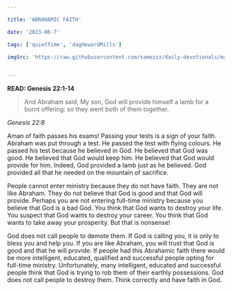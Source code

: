 ```yaml
---

title: 'ABRAHAMIC FAITH'

date: '2023-06-7'

tags: ['quietTime', 'dagHewardMills']

imgSrc: 'https://raw.githubusercontent.com/samezzz/daily-devotionals/main/images/deceit.jpg'


---
```



**READ: Genesis 22:1-14**

>And Abraham said, My son, God will provide himself a lamb for a burnt offering: so they went both of them together. 

*Genesis 22:8*

Aman of faith passes his exams! Passing your tests is a sign of your faith. Abraham was put through a test. He passed the test with flying colours. He passed his test because he believed in God. He believed that God was good. He believed that God would keep him. He believed that God would provide for him. Indeed, God provided a lamb just as he believed. God provided all that he needed on the mountain of sacrifice. 

People cannot enter ministry because they do not have faith. They are not like Abraham. They do not believe that God is good and that God will provide. Perhaps you are not entering full-time ministry because you believe that God is a bad God. You think that God wants to destroy your life. You suspect that God wants to destroy your career. You think that God wants to take away your prosperity. But that is nonsense!

God does not call people to demote them. If God is calling you, it is only to bless you and help you. If you are like Abraham, you will trust that God is good and that he will provide. If people had this Abrahamic faith there would be more intelligent, educated, qualified and successful people opting for full-time ministry. Unfortunately, many intelligent, educated and successful people think that God is trying to rob them of their earthly possessions. God does not call people to destroy them. Think correctly and have faith in God. 
